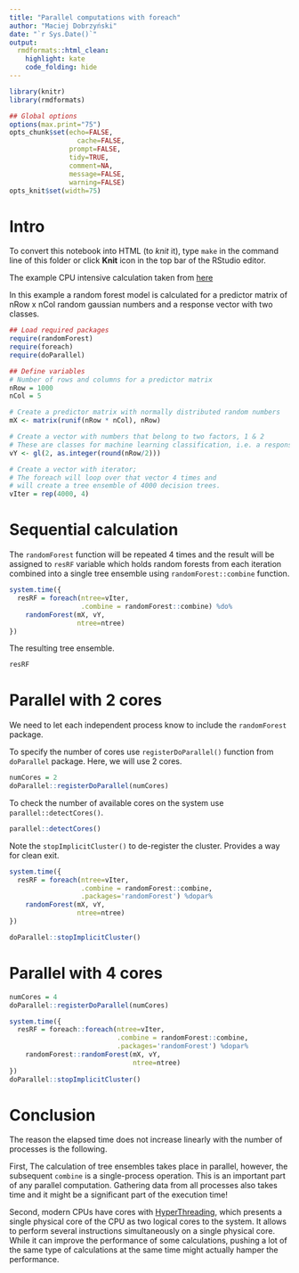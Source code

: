 ```yaml
---
title: "Parallel computations with foreach"
author: "Maciej Dobrzyński"
date: "`r Sys.Date()`"
output:
  rmdformats::html_clean:
    highlight: kate
    code_folding: hide
---
```



```r
library(knitr)
library(rmdformats)

## Global options
options(max.print="75")
opts_chunk$set(echo=FALSE,
	             cache=FALSE,
               prompt=FALSE,
               tidy=TRUE,
               comment=NA,
               message=FALSE,
               warning=FALSE)
opts_knit$set(width=75)
```

# Intro

To convert this notebook into HTML (to *knit* it), type `make` in the command line of this folder or click **Knit** icon in the top bar of the RStudio editor.

The example CPU intensive calculation taken from [here](https://cran.r-project.org/web/packages/foreach/vignettes/foreach.html)

In this example a random forest model is calculated for a predictor matrix of nRow x nCol random gaussian numbers and a response vector with two classes.

```r
## Load required packages
require(randomForest)
require(foreach)
require(doParallel)

## Define variables
# Number of rows and columns for a predictor matrix
nRow = 1000
nCol = 5

# Create a predictor matrix with normally distributed random numbers
mX <- matrix(runif(nRow * nCol), nRow)

# Create a vector with numbers that belong to two factors, 1 & 2
# These are classes for machine learning classification, i.e. a response vector
vY <- gl(2, as.integer(round(nRow/2)))

# Create a vector with iterator;
# The foreach will loop over that vector 4 times and
# will create a tree ensemble of 4000 decision trees.
vIter = rep(4000, 4)
```

# Sequential calculation

The `randomForest` function will be repeated 4 times and the result will be assigned to `resRF` variable which holds random forests from each iteration combined into a single tree ensemble using `randomForest::combine` function.

```r
system.time({
  resRF = foreach(ntree=vIter,
                  .combine = randomForest::combine) %do%
    randomForest(mX, vY, 
                 ntree=ntree)
})
```

The resulting tree ensemble.

```r
resRF
```

# Parallel with 2 cores

We need to let each independent process know to include the `randomForest` package.

To specify the number of cores use `registerDoParallel()` function from `doParallel` package. Here, we will use 2 cores.

```r
numCores = 2
doParallel::registerDoParallel(numCores)
```

To check the number of available cores on the system use `parallel::detectCores()`.

```r
parallel::detectCores()
```

Note the `stopImplicitCluster()` to de-register the cluster. Provides a way for clean exit.

```r
system.time({
  resRF = foreach(ntree=vIter, 
                  .combine = randomForest::combine,
                  .packages='randomForest') %dopar%
    randomForest(mX, vY, 
                 ntree=ntree)
})

doParallel::stopImplicitCluster()
```

# Parallel with 4 cores

```r
numCores = 4
doParallel::registerDoParallel(numCores)

system.time({
  resRF = foreach::foreach(ntree=vIter,
                           .combine = randomForest::combine,
                           .packages='randomForest') %dopar%
    randomForest::randomForest(mX, vY, 
                               ntree=ntree)
})
doParallel::stopImplicitCluster()
```

# Conclusion

The reason the elapsed time does not increase linearly with the number of processes is the following. 

First, The calculation of tree ensembles takes place in parallel, however, the subsequent `combine` is a single-process operation. This is an important part of any parallel computation. Gathering data from all processes also takes time and it might be a significant part of the execution time! 

Second, modern CPUs have cores with [HyperThreading](https://en.wikipedia.org/wiki/Hyper-threading), which presents a single physical core of the CPU as two logical cores to the system. It allows to perform several instructions simultaneously on a single physical core. While it can improve the performance of some calculations, pushing a lot of the same type of calculations at the same time might actually hamper the performance. 